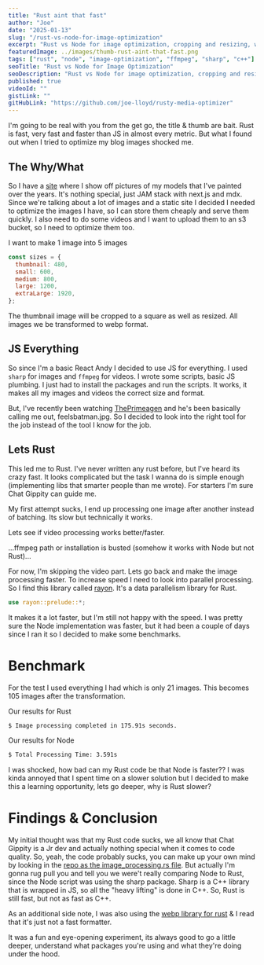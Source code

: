 ```yaml
---
title: "Rust aint that fast"
author: "Joe"
date: "2025-01-13"
slug: "/rust-vs-node-for-image-optimization"
excerpt: "Rust vs Node for image optimization, cropping and resizing, which is faster?"
featuredImage: ../images/thumb-rust-aint-that-fast.png
tags: ["rust", "node", "image-optimization", "ffmpeg", "sharp", "c++"]
seoTitle: "Rust vs Node for Image Optimization"
seoDescription: "Rust vs Node for image optimization, cropping and resizing, which is faster?"
published: true
videoId: ""
gistLink: ""
gitHubLink: "https://github.com/joe-lloyd/rusty-media-optimizer"
---
```


I'm going to be real with you from the get go, the title & thumb are bait. Rust is fast, very fast and faster than JS in almost every metric.
But what I found out when I tried to optimize my blog images shocked me.

## The Why/What

So I have a [site](https://minis.joe-lloyd.com/) where I show off pictures of my models that I've painted over the years. It's nothing special, just JAM stack with next.js and mdx.
Since we're talking about a lot of images and a static site I decided I needed to optimize the images I have, so I can store them cheaply and serve them quickly.
I also need to do some videos and I want to upload them to an s3 bucket, so I need to optimize them too.

I want to make 1 image into 5 images

```js
const sizes = {
  thumbnail: 480,
  small: 600,
  medium: 800,
  large: 1200,
  extraLarge: 1920,
};
```

The thumbnail image will be cropped to a square as well as resized. All images we be transformed to webp format.

## JS Everything

So since I'm a basic React Andy I decided to use JS for everything. I used `sharp` for images and `ffmpeg` for videos.
I wrote some scripts, basic JS plumbing. I just had to install the packages and run the scripts. It works, it makes all my images and videos
the correct size and format.

But, I've recently been watching [ThePrimeagen](https://youtube.com/@ThePrimeTimeagen) and he's been basically calling me out, feelsbatman.jpg.
So I decided to look into the right tool for the job instead of the tool I know for the job.

## Lets Rust

This led me to Rust. I've never written any rust before, but I've heard its crazy fast.
It looks complicated but the task I wanna do is simple enough (implementing libs that smarter people than me wrote).
For starters I'm sure Chat Gippity can guide me.

My first attempt sucks, I end up processing one image after another instead of batching. Its slow but technically it works.

Lets see if video processing works better/faster.

...ffmpeg path or installation is busted (somehow it works with Node but not Rust)...

For now, I'm skipping the video part. Lets go back and make the image processing faster. To increase speed I need to
look into parallel processing. So I find this library called [rayon](https://github.com/rayon-rs/rayon). It's a data parallelism library for Rust.

```rust
use rayon::prelude::*;
```

It makes it a lot faster, but I'm still not happy with the speed. I was pretty sure the Node implementation was faster,
but it had been a couple of days since I ran it so I decided to make some benchmarks.

# Benchmark

For the test I used everything I had which is only 21 images.
This becomes 105 images after the transformation.

Our results for Rust

```bash
$ Image processing completed in 175.91s seconds.
```


Our results for Node

```bash
$ Total Processing Time: 3.591s
```

I was shocked, how bad can my Rust code be that Node is faster?? I was kinda annoyed that I spent time on a slower solution but I
decided to make this a learning opportunity, lets go deeper, why is Rust slower?

# Findings & Conclusion

My initial thought was that my Rust code sucks, we all know that Chat Gippity is a Jr dev and actually nothing special when it comes to code quality.
So, yeah, the code probably sucks, you can make up your own mind by looking in the [repo as the image_processing.rs file](https://github.com/joe-lloyd/rusty-media-optimizer/blob/master/src/image_processing.rs).
But actually I'm gonna rug pull you and tell you we were't really comparing Node to Rust, since the Node script was using the sharp package. Sharp is a C++ library that is wrapped in JS, so all the "heavy lifting" is done in C++.
So, Rust is still fast, but not as fast as C++.

As an additional side note, I was also using the [webp library for rust](https://github.com/jaredforth/webp/) & I read that it's just not a fast formatter.

It was a fun and eye-opening experiment, its always good to go a little deeper, understand what packages you're using and what they're doing under the hood.
